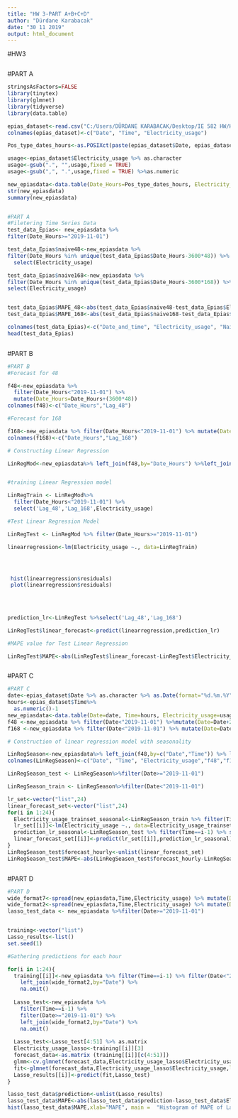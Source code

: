 ```yaml
---
title: "HW 3-PART A+B+C+D"
author: "Dürdane Karabacak"
date: "30 11 2019"
output: html_document
---
```

#HW3

```r

```
#PART A 


```r

stringsAsFactors=FALSE
library(tinytex)
library(glmnet)
library(tidyverse)
library(data.table)

epias_dataset<-read.csv("C:/Users/DÜRDANE KARABACAK/Desktop/IE 582 HW/HW 3/Epiaşdata.csv") %>% as.data.table()
colnames(epias_dataset)<-c("Date", "Time", "Electricity_usage")

Pos_type_dates_hours<-as.POSIXct(paste(epias_dataset$Date, epias_dataset$Time), format="%d.%m.%Y %H:%M")

usage<-epias_dataset$Electricity_usage %>% as.character
usage<-gsub(".", "",usage,fixed = TRUE)
usage<-gsub(",", ".",usage,fixed = TRUE) %>%as.numeric

new_epiasdata<-data.table(Date_Hours=Pos_type_dates_hours, Electricity_usage=usage)
str(new_epiasdata)
summary(new_epiasdata)


#PART A 
#Filetering Time Series Data
test_data_Epias<- new_epiasdata %>%
filter(Date_Hours>="2019-11-01")

test_data_Epias$naive48<-new_epiasdata %>%
filter(Date_Hours %in% unique(test_data_Epias$Date_Hours-3600*48)) %>%
  select(Electricity_usage)

test_data_Epias$naive168<-new_epiasdata %>%
filter(Date_Hours %in% unique(test_data_Epias$Date_Hours-3600*168)) %>%
select(Electricity_usage)


test_data_Epias$MAPE_48<-abs(test_data_Epias$naive48-test_data_Epias$Electricity_usage)/test_data_Epias$Electricity_usage
test_data_Epias$MAPE_168<-abs(test_data_Epias$naive168-test_data_Epias$Electricity_usage)/test_data_Epias$Electricity_usage

colnames(test_data_Epias)<-c("Date_and_time", "Electricity_usage", "Naive Forecast-2Days","Naive Forecast_7_Days","MAPE(48)","MAPE(168)")
head(test_data_Epias)



```
 #PART B

```r
#PART B
#Forecast for 48 

f48<-new_epiasdata %>%
  filter(Date_Hours<"2019-11-01") %>%
  mutate(Date_Hours=Date_Hours+(3600*48))
colnames(f48)<-c("Date_Hours","Lag_48")

#Forecast for 168

f168<-new_epiasdata %>% filter(Date_Hours<"2019-11-01") %>% mutate(Date_Hours=Date_Hours+(3600*168))
colnames(f168)<-c("Date_Hours","Lag_168")

# Constructing Linear Regression 

LinRegMod<-new_epiasdata%>% left_join(f48,by="Date_Hours") %>%left_join(f168,by="Date_Hours")


#training Linear Regression model

LinRegTrain <- LinRegMod%>%
  filter(Date_Hours<"2019-11-01") %>%
  select('Lag_48','Lag_168',Electricity_usage)

#Test Linear Regression Model

LinRegTest <- LinRegMod %>% filter(Date_Hours>="2019-11-01")

linearregression<-lm(Electricity_usage ~., data=LinRegTrain)




 hist(linearregression$residuals)
 plot(linearregression$residuals)

 
 
 
prediction_lr<-LinRegTest %>%select('Lag_48','Lag_168')

LinRegTest$linear_forecast<-predict(linearregression,prediction_lr)

#MAPE value for Test Linear Regression 

LinRegTest$MAPE<-abs(LinRegTest$linear_forecast-LinRegTest$Electricity_usage)/LinRegTest$Electricity_usage

```


```r

```


#PART C



```r
#PART C
date<-epias_dataset$Date %>% as.character %>% as.Date(format="%d.%m.%Y")
hours<-epias_dataset$Time%>% 
  as.numeric()-1
new_epiasdata<-data.table(Date=date, Time=hours, Electricity_usage=usage)
f48 <-new_epiasdata %>% filter(Date<"2019-11-01") %>%mutate(Date=Date+2)
f168 <-new_epiasdata %>% filter(Date<"2019-11-01") %>% mutate(Date=Date+7)

# Construction of linear regression model with seasonality

LinRegSeason<-new_epiasdata%>% left_join(f48,by=c("Date","Time")) %>% left_join(f168,by=c("Date","Time"))
colnames(LinRegSeason)<-c("Date", "Time", "Electricity_usage","f48","f168")

LinRegSeason_test <- LinRegSeason%>%filter(Date>="2019-11-01")

LinRegSeason_train <- LinRegSeason%>%filter(Date<"2019-11-01")

lr_set<-vector("list",24)
linear_forecast_set<-vector("list",24)
for(i in 1:24){
  Electricity_usage_trainset_seasonal<-LinRegSeason_train %>% filter(Time==i-1) %>% select('f48','f168',Electricity_usage)
  lr_set[[i]]<-lm(Electricity_usage ~., data=Electricity_usage_trainset_seasonal)
  prediction_lr_seasonal<-LinRegSeason_test %>% filter(Time==i-1) %>% select('f48','f168')
  linear_forecast_set[[i]]<-predict(lr_set[[i]],prediction_lr_seasonal)
}
LinRegSeason_test$forecast_hourly<-unlist(linear_forecast_set)
LinRegSeason_test$MAPE<-abs(LinRegSeason_test$forecast_hourly-LinRegSeason_test$Electricity_usage)/LinRegSeason_test$Electricity_usage


```

```r

```
#PART D

```r
#PART D
wide_format7<-spread(new_epiasdata,Time,Electricity_usage) %>% mutate(Date=Date+7)
wide_format2<-spread(new_epiasdata,Time,Electricity_usage) %>% mutate(Date=Date+2) %>%left_join(wide_format7,by="Date")
lasso_test_data <- new_epiasdata %>%filter(Date>="2019-11-01")  


training<-vector("list")
Lasso_results<-list()
set.seed(1)

#Gathering predictions for each hour 

for(i in 1:24){
  training[[i]]<-new_epiasdata %>% filter(Time==i-1) %>% filter(Date<"2019-11-01") %>%
    left_join(wide_format2,by="Date") %>%
    na.omit()
  
  Lasso_test<-new_epiasdata %>%
    filter(Time==i-1) %>%
    filter(Date>="2019-11-01") %>%
    left_join(wide_format2,by="Date") %>%
    na.omit()
  
  Lasso_test<-Lasso_test[4:51] %>% as.matrix
  Electricity_usage_lasso<-training[[i]][3]
  forecast_data<-as.matrix (training[[i]][c(4:51)])
  glmm<-cv.glmnet(forecast_data,Electricity_usage_lasso$Electricity_usage,nfolds=10)
  fit<-glmnet(forecast_data,Electricity_usage_lasso$Electricity_usage,lambda = glmm$lambda.min)
  Lasso_results[[i]]<-predict(fit,Lasso_test)
}

lasso_test_data$prediction<-unlist(Lasso_results)
lasso_test_data$MAPE<-abs(lasso_test_data$prediction-lasso_test_data$Electricity_usage)/lasso_test_data$Electricity_usage
hist(lasso_test_data$MAPE,xlab="MAPE", main =  "Histogram of MAPE of Lasso Model")



```
```r

```












```r

```


